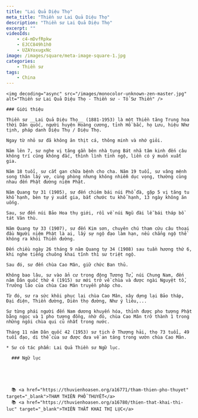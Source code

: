 ```yaml
---
title: "Lai Quả Diệu Thọ"
meta_title: "Thiền sư Lai Quả Diệu Thọ"
description: "Thiền sư Lai Quả Diệu Thọ"
excerpt: ""
videoIds:
    - c4-mDvfRpkw
    - EJCC849h1h0
    - UZAYoxugxNc
image: /images/square/meta-image-square-1.jpg
categories:
    - Thiền sư
tags:
    - China
---
```


<div className="grid xl:grid-cols-8 lg:grid-cols-8 md:grid-cols-2 sm:grid-cols-2 xs:grid-cols-1 gap-8 bg-body dark:bg-darkmode-body">

  <div className="lg:col-span-3 md:col-span-1">

    <img decoding="async" src="/images/monocolor-unknown-zen-master.jpg" alt="Thiền sư Lai Quả Diệu Thọ - Thiền sư - Tổ Sư Thiền" />

    ### Giới thiệu

    Thiền sư __Lai Quả Diệu Thọ__ (1881-1953) là một Thiền tăng Trung hoa thời Dân quốc, người huyện Hoàng cương, tỉnh Hồ bắc, họ Lưu, hiệu Như tịnh, pháp danh Diệu Thụ / Diệu Thọ.

    Ngay từ nhỏ sư đã không ăn thịt cá, thông minh và nhớ giỏi.

    Năm lên 7, sư nghe vị tăng gần bên nhà tụng Bát nhã tâm kinh đến câu không trí cũng không đắc, thình lình tỉnh ngộ, liền có ý muốn xuất gia.

    Năm 18 tuổi, sư cắt gan chữa bệnh cho cha. Năm 19 tuổi, sư vâng mệnh song thân lấy vợ, cùng phòng nhưng không nhiễm dục vọng, thường cùng nhau đến Phật đường niệm Phật.

    Năm Quang tự 31 (1905), sư đến chiêm bái núi Phổ đà, gặp 5 vị tăng tu khổ hạnh, bèn tự ý xuất gia, bắt chước tu khổ hạnh, 13 ngày không ăn uống.

    Sau, sư đến núi Bảo Hoa thụ giới, rồi về núi Ngũ đài lễ bái tháp bồ tát Văn thù.

    Năm Quang tự 33 (1907), sư đến Kim sơn, chuyên chú tham cứu câu thoại đầu Người niệm Phật là ai, lấy sự ngộ đạo làm hạn, nếu chẳng ngộ thề không ra khỏi Thiền đường.

    Đến chiều ngày 26 tháng 9 năm Quang tự 34 (1908) sau tuần hương thứ 6, khi nghe tiếng chuông khai tĩnh thì sư triệt ngộ.

    Sau đó, sư đến chùa Cao Mân, giữ chức Ban thủ.

    Không bao lâu, sư vào ẩn cư trong động Tương Tử, núi Chung Nam, đến năm Dân quốc thứ 4 (1915) sư mới trở về chùa và được ngài Nguyệt tố, Trưởng lão của chùa Cao Mân truyền pháp cho.

    Từ đó, sư ra sức khôi phục lại chùa Cao Mân, xây dựng lại Bảo tháp, Đại điện, Thiền đường, Diên thọ đường, Như ý liêu,...

    Sư từng phái người đến Nam dương khuyến hóa, thỉnh được pho tượng Phật bằng ngọc và 1 pho tượng đồng, nhờ đó, chùa Cao Mân trở thành 1 trong những ngôi chùa qui củ nhất trong nước.

    Tháng 11 năm Dân quốc 42 (1953) sư tịch ở Thượng hải, thọ 73 tuổi, 49 tuổi đạo, di thể của sư được đưa về an táng trong vườn chùa Cao Mân.

    * Sư có tác phẩm: Lai Quả Thiền sư Ngữ lục.

  </div>

  <div className="lg:col-span-5 md:col-span-1">

      ### Ngữ lục





      📚 <a href="https://thuvienhoasen.org/a16771/tham-thien-pho-thuyet" target="_blank">THAM THIỀN PHỔ THUYẾT</a>
      📚 <a href="https://thuvienhoasen.org/a16780/thien-that-khai-thi-luc" target="_blank">THIỀN THẤT KHAI THỊ LỤC</a>

  </div>

</div>
